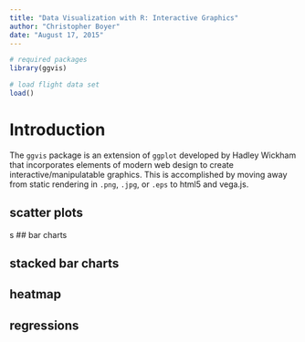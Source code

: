 ```yaml
---
title: "Data Visualization with R: Interactive Graphics"
author: "Christopher Boyer"
date: "August 17, 2015"
---
```


```r
# required packages
library(ggvis)

# load flight data set
load()
```
# Introduction
The `ggvis` package is an extension of `ggplot` developed by Hadley Wickham
that incorporates elements of modern web design to create interactive/manipulatable
graphics. This is accomplished by moving away from static rendering in `.png`, `.jpg`,
or `.eps` to html5 and vega.js.

## scatter plots
s
## bar charts

## stacked bar charts

## heatmap

## regressions

##
